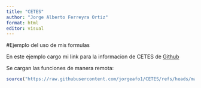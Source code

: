 ```yaml
---
title: "CETES"
author: "Jorge Alberto Ferreyra Ortiz"
format: html
editor: visual
---
```


#Ejemplo del uso de mis formulas 

En este ejemplo cargo mi link para la informacion de CETES 
de [Github](https://github.com/jorgeafo1/CETES)

Se cargan las funciones de manera remota:

```r
source("https://raw.githubusercontent.com/jorgeafo1/CETES/refs/heads/main/EjerciciosCetes.R")
```

##
